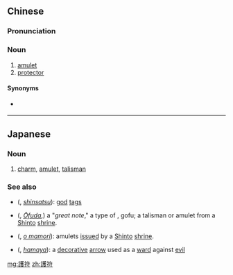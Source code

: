 {{also|护符}}
==Chinese==
{{zh-forms|s=护符}}

===Pronunciation===
{{zh-pron
|m=hùfú
|c=wu6 fu4
|cat=n
}}

===Noun===
{{zh-noun}}

# [[amulet]]
# [[protector]]

====Synonyms====
* {{qualifier|amulet}} {{zh-l|護身符}}

----

==Japanese==
{{ja-kanjitab|護|符}}

===Noun===
{{ja-noun|ごふ}}

# [[charm]], [[amulet]], [[talisman]]

===See also===
* {{l|ja|神札}} ({{l|ja|しんさつ}}, ''[[shinsatsu]]''): [[god]] [[tag]]s
* {{l|ja|御札}} ({{l|ja|おふだ}}, ''[[札#Derived terms|Ōfuda]]'',) a "''great note''," a type of {{l|ja|護符}}, gofu; a talisman or amulet from a [[Shinto]] [[shrine]].
* {{l|ja|お守り}} ({{l|ja|おまもり}}, ''[[o mamori]]''): amulets [[issued]] by a [[Shinto]] [[shrine]].
* {{l|ja|破魔矢}} ({{l|ja|はまや}}, ''[[hamaya]]''): a [[decorative]] [[arrow]] used as a [[ward]] against [[evil]]

[[mg:護符]]
[[zh:護符]]